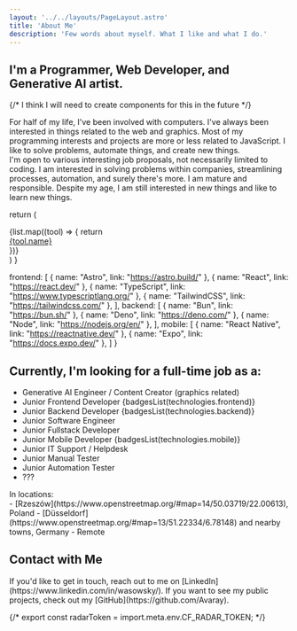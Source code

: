 ```yaml
---
layout: '../../layouts/PageLayout.astro'
title: 'About Me'
description: 'Few words about myself. What I like and what I do.'
---
```



## I'm a Programmer, Web Developer, and Generative AI artist.

{/* I think I will need to create components for this in the future */}
<div class='flex items-center'>
  <div class='mr-4 hidden sm:block'>
    <Icon icon='game-icons:anatomy' class='h-24 w-24 md:h-32 md:w-32 text-primary' />
  </div>
  <div>
    For half of my life, I've been involved with computers.  
    I've always been interested in things related to the web and graphics.  
    Most of my programming interests and projects are more or less related to JavaScript.  
    I like to solve problems, automate things, and create new things.
  </div>
</div>

<div class='flex items-center'>

  <div>
    I'm open to various interesting job proposals, not necessarily limited to coding. I am interested in solving problems within companies, streamlining processes, automation, and surely there's more. I am mature and responsible. Despite my age, I am still interested in new things and like to learn new things. 
  </div>
    <div class='mr-4 hidden sm:block'>
    <Icon icon='game-icons:skills' class='h-24 w-24 md:h-32 md:w-32 text-primary scale-x-[-1]' />
  </div>
</div>

  return (
    <div class="inline-flex gap-2 ">
      {list.map((tool) => {
        return <a href={tool.link} class="!font-normal"><div class="badge badge-outline badge-primary">{tool.name}</div></a>
      })}
    </div>
  )
}

  frontend: [
    { name: "Astro", link: "https://astro.build/" },
    { name: "React", link: "https://react.dev/" },
    { name: "TypeScript", link: "https://www.typescriptlang.org/" },
    { name: "TailwindCSS", link: "https://tailwindcss.com/" },
  ],
  backend: [
    { name: "Bun", link: "https://bun.sh/" },
    { name: "Deno", link: "https://deno.com/" },
    { name: "Node", link: "https://nodejs.org/en/" },
  ],
  mobile: [
    { name: "React Native", link: "https://reactnative.dev/" },
    { name: "Expo", link: "https://docs.expo.dev/" },
  ]
}

## Currently, I'm looking for a full-time job as a:
- Generative AI Engineer / Content Creator (graphics related)
- <span className='opacity-50'>Junior</span> Frontend Developer {badgesList(technologies.frontend)}
- <span className='opacity-50'>Junior</span> Backend Developer {badgesList(technologies.backend)}
- <span className='opacity-50'>Junior</span> Software Engineer
- <span className='opacity-50'>Junior</span> Fullstack Developer
- <span className='opacity-50'>Junior</span> Mobile Developer {badgesList(technologies.mobile)}
- <span className='opacity-50'>Junior</span> IT Support / Helpdesk
- <span className='opacity-50'>Junior</span> Manual Tester
- <span className='opacity-50'>Junior</span> Automation Tester
- ???

<div class='flex items-center gap-2'><Icon icon='gis:earth-network-o' class="inline-flex align-center items-start w-14 h-14" /> <span class='font-bold text-lg'>In locations:</span> </div>
- [Rzeszów](https://www.openstreetmap.org/#map=14/50.03719/22.00613), Poland
- [Düsseldorf](https://www.openstreetmap.org/#map=13/51.22334/6.78148) and nearby towns, Germany
- Remote

## Contact with Me

<div class='flex items-center'>
  <div class='mr-4 hidden sm:block'>
    <Icon icon='game-icons:telepathy' class='h-24 w-24 md:h-32 md:w-32 ' />
  </div>
  <div>
    If you'd like to get in touch, reach out to me on [LinkedIn](https://www.linkedin.com/in/wasowsky/).  
    If you want to see my public projects, check out my [GitHub](https://github.com/Avaray).  
  </div>
</div>

{/* export const radarToken = import.meta.env.CF_RADAR_TOKEN; */}
